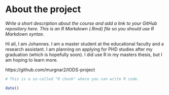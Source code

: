 
# About the project

*Write a short description about the course and add a link to your GitHub repository here. This is an R Markdown (.Rmd) file so you should use R Markdown syntax.*

Hi all, I am Johannes. I am a master student at the educational faculty and a research assistant. I am planning on applying for PHD studies after my graduation (which is hopefully soon). I did use R in my masters thesis, but I am hoping to learn more.

https://github.com/murgnar2/IODS-project


```r
# This is a so-called "R chunk" where you can write R code.

date()

```

